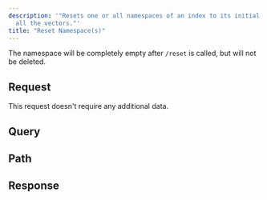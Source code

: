 ```yaml
---
description: '"Resets one or all namespaces of an index to its initial state by deleting
  all the vectors."'
title: "Reset Namespace(s)"
---
```

The namespace will be completely empty after `/reset` is called, but will not be deleted.
## Request
This request doesn't require any additional data.
## Query
## Path
## Response